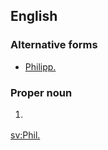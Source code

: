 ==English==

===Alternative forms===
* [[Philipp.]]

===Proper noun===
{{en-proper noun}}

# {{context|biblical}} {{abbreviation of|Philippians}}

[[sv:Phil.]]